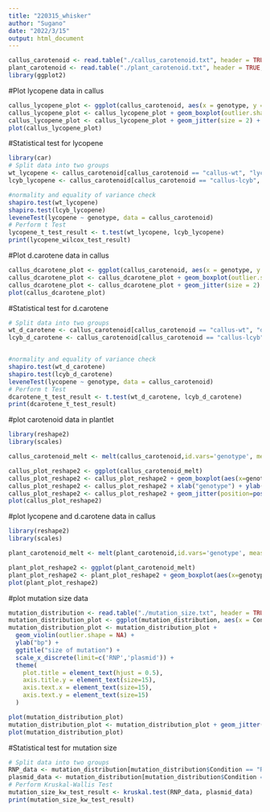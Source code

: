 ---
title: "220315_whisker"
author: "Sugano"
date: "2022/3/15"
output: html_document
---

```{r setup, include=FALSE}
callus_carotenoid <- read.table("./callus_carotenoid.txt", header = TRUE,sep="\t")
plant_carotenoid <- read.table("./plant_carotenoid.txt", header = TRUE,sep="\t")
library(ggplot2)
```

#Plot lycopene data in callus
```{r}
callus_lycopene_plot <- ggplot(callus_carotenoid, aes(x = genotype, y = lycopene))
callus_lycopene_plot <- callus_lycopene_plot + geom_boxplot(outlier.shape = NA) + ylab( "µg/FWg" ) + ggtitle("Lycopene") + theme(plot.title = element_text(hjust = 0.5))
callus_lycopene_plot <- callus_lycopene_plot + geom_jitter(size = 2) +  scale_x_discrete(limit=c('callus-wt','callus-lcyb'))
plot(callus_lycopene_plot)
```
#Statistical test for lycopene
```{r}
library(car)
# Split data into two groups
wt_lycopene <- callus_carotenoid[callus_carotenoid == "callus-wt", "lycopene"]
lcyb_lycopene <- callus_carotenoid[callus_carotenoid == "callus-lcyb", "lycopene"]

#normality and equality of variance check
shapiro.test(wt_lycopene)
shapiro.test(lcyb_lycopene)
leveneTest(lycopene ~ genotype, data = callus_carotenoid)
# Perform t Test
lycopene_t_test_result <- t.test(wt_lycopene, lcyb_lycopene)
print(lycopene_wilcox_test_result)
```

#Plot d.carotene data in callus
```{r}
callus_dcarotene_plot <- ggplot(callus_carotenoid, aes(x = genotype, y = d.carotene))
callus_dcarotene_plot <- callus_dcarotene_plot + geom_boxplot(outlier.shape = NA) + ylab( "µg/FWg" ) + ggtitle("δ-carotene") + theme(plot.title = element_text(hjust = 0.5))
callus_dcarotene_plot <- callus_dcarotene_plot + geom_jitter(size = 2) +  scale_x_discrete(limit=c('callus-wt','callus-lcyb'))
plot(callus_dcarotene_plot)
```

#Statistical test for d.carotene
```{r}
# Split data into two groups
wt_d_carotene <- callus_carotenoid[callus_carotenoid == "callus-wt", "d.carotene"]
lcyb_d_carotene <- callus_carotenoid[callus_carotenoid == "callus-lcyb", "d.carotene"]


#normality and equality of variance check
shapiro.test(wt_d_carotene)
shapiro.test(lcyb_d_carotene)
leveneTest(lycopene ~ genotype, data = callus_carotenoid)
# Perform t Test
dcarotene_t_test_result <- t.test(wt_d_carotene, lcyb_d_carotene)
print(dcarotene_t_test_result)
```

#plot carotenoid data in plantlet
```{r}
library(reshape2)
library(scales)

callus_carotenoid_melt <- melt(callus_carotenoid,id.vars='genotype', measure.vars=c('lycopene','d.carotene'))

callus_plot_reshape2 <- ggplot(callus_carotenoid_melt)
callus_plot_reshape2 <- callus_plot_reshape2 + geom_boxplot(aes(x=genotype, y=value, color=variable), position=position_dodge(0.8)) 
callus_plot_reshape2 <- callus_plot_reshape2 + xlab("genotype") + ylab("µg/FWg") +  scale_x_discrete(limit=c('callus-wt','callus-lcyb')) 
callus_plot_reshape2 <- callus_plot_reshape2 + geom_jitter(position=position_dodge(0.8), aes(x=genotype, y=value, color=variable)) + labs(shape="genotype", colors="variable")
plot(callus_plot_reshape2)
```

#plot lycopene and d.carotene data in callus
```{r}
library(reshape2)
library(scales)

plant_carotenoid_melt <- melt(plant_carotenoid,id.vars='genotype', measure.vars=c('b.carotene',	'luteinacetate', 'antheraxanthin', 'violaxanthin', 'lutein'))

plant_plot_reshape2 <- ggplot(plant_carotenoid_melt)
plant_plot_reshape2 <- plant_plot_reshape2 + geom_boxplot(aes(x=genotype, y=value, color=variable), position=position_dodge(0.8)) + xlab("genotype") + ylab("µg/FWg") +  scale_x_discrete(limit=c('plant-wt','plant-lcyb'))  + geom_jitter(position=position_dodge(0.8), aes(x=genotype, y=value, color=variable)) 
plot(plant_plot_reshape2)
```

#plot mutation size data
```{r}
mutation_distribution <- read.table("./mutation_size.txt", header = TRUE,sep="\t")
mutation_distribution_plot <- ggplot(mutation_distribution, aes(x = Condition, y = Mutation_size,  color=Condition))
mutation_distribution_plot <- mutation_distribution_plot + 
  geom_violin(outlier.shape = NA) + 
  ylab("bp") + 
  ggtitle("size of mutation") + 
  scale_x_discrete(limit=c('RNP','plasmid')) +
  theme(
    plot.title = element_text(hjust = 0.5), 
    axis.title.y = element_text(size=15),
    axis.text.x = element_text(size=15), 
    axis.text.y = element_text(size=15)
  )

plot(mutation_distribution_plot)
mutation_distribution_plot <- mutation_distribution_plot + geom_jitter(aes(x=Condition, y=Mutation_size,color=Condition))
plot(mutation_distribution_plot)
```

#Statistical test for mutation size
```{r}
# Split data into two groups
RNP_data <- mutation_distribution[mutation_distribution$Condition == "RNP", "Mutation_size"]
plasmid_data <- mutation_distribution[mutation_distribution$Condition == "plasmid", "Mutation_size"]
# Perform Kruskal-Wallis Test
mutation_size_kw_test_result <- kruskal.test(RNP_data, plasmid_data)
print(mutation_size_kw_test_result)
```
